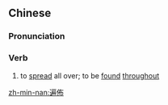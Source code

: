 {{also|遍布}}
==Chinese==
{{zh-forms|s=遍布|t2=遍布}}

===Pronunciation===
{{zh-pron
|m=biànbù
|c=pin3 bou3
|mn=phiàn-pò͘
|cat=v
}}

===Verb===
{{zh-verb}}

# to [[spread]] all over; to be [[found]] [[throughout]]
#: {{zh-x|遍佈 全球|can be found throughout the world}}

[[zh-min-nan:遍佈]]